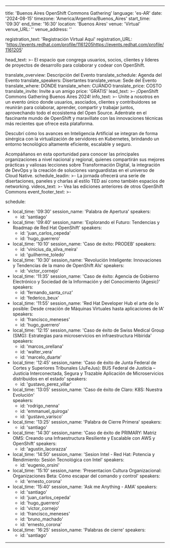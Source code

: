 ---
title: 'Buenos Aires OpenShift Commons Gathering'
language: 'es-AR'
date: '2024-08-15'
timezone: 'America/Argentina/Buenos_Aires'
start_time: '09:30'
end_time: '16:30'
location: 'Buenos Aires'
venue: 'Virtual'
venue_URL: ''
venue_address: ''

registration_text: 'Registración Virtual Aquí'
registration_URL: 'https://events.redhat.com/profile/1161205https://events.redhat.com/profile/1161205'

head_text: >-
  El espacio que congrega usuarios, socios, clientes y líderes de proyectos de desarrollo para colaborar y codear con OpenShift.

translate_overview: Descripción del Evento
translate_schedule: Agenda del Evento 
translate_speakers: Disertantes
translate_venue: Sede del Evento
translate_where: DÓNDE
translate_when: CUÁNDO
translate_price: COSTO
translate_invite: Invite a un amigo
price: 'GRATIS'
lead_text: >-
  ¡OpenShift Commons Gathering Buenos Aires 2024!
info_text: >-
  Unite a nosotros en un evento único donde usuarios, asociados, clientes y contribuidores se reunirán para colaborar, aprender, compartir y trabajar juntos, aprovechando todo el ecosistema del Open Source.
  Adentrate en el fascinante mundo de OpenShift y maravillate con las innovaciones técnicas más recientes que ofrece esta plataforma. 
  
  Descubrí cómo los avances en Inteligencia Artificial se integran de forma sinérgica con la virtualización de servidores en Kubernetes, brindando un entorno tecnológico altamente eficiente, escalable y seguro.
  
  Acompáñanos en esta oportunidad para conocer las principales organizaciones a nivel nacional y regional, quienes compartirán sus mejores prácticas y valiosas lecciones sobre Transformación Digital, la integración de DevOps y la creación de soluciones vanguardistas en el universo de Cloud Native.
schedule_leadin: >-
  La jornada ofrecerá una serie de disertaciones, paneles y charlas al estilo TED así como también espacios de networking.
videos_text: >-
  Vea las ediciones anteriores de otros OpenShift Commons
event_footer_text: >-

schedule:
  - local_time: '09:30'
    session_name: 'Palabra de Apertura'
    speakers:
      - id: 'santiago'
  - local_time: '09:40'
    session_name: 'Explorando el Futuro: Tendencias y Roadmap de Red Hat OpenShift'
    speakers:
      - id: 'juan_carlos_cepeda'
      - id: 'hugo_guerrero'
  - local_time: '10:10'
    session_name: 'Caso de éxito: PRODEB'
    speakers:
      - id: 'vinicius_da_silva_meira'
      - id: 'guilherme_toledo'
  - local_time: '10:30'
    session_name: 'Revolución Inteligente: Innovaciones y Tendencias de la mano de OpenShift AIs'
    speakers:
      - id: 'victor_cornejo'
  - local_time: '11:35'
    session_name: 'Caso de éxito: Agencia de Gobierno Electrónico y Sociedad de la Información y del Conocimiento (Agesic)'
    speakers:
      - id: 'fernando_santa_cruz'
      - id: 'federico_beux'
  - local_time: '11:55'
    session_name: 'Red Hat Developer Hub el arte de lo posible: Desde creación de Máquinas Virtuales hasta aplicaciones de IA'
    speakers:
      - id: 'francisco_meneses'
      - id: 'hugo_guerrero'
  - local_time: '12:15'
    session_name: 'Caso de éxito de Swiss Medical Group (SMG): Estrategias para microservicios en infraestructura Hibirida'
    speakers:
      - id: 'marcos_orellana'
      - id: 'walter_vera'
      - id: 'marcelo_duarte'
  - local_time: '12:45'
    session_name: 'Caso de éxito de Junta Federal de Cortes y Superiores Tribunales (JuFeJus): BUS Federal de Justicia – Justicia Interconectada, Segura y Trazable
Aplicación de Microservicios distribuidos en el estado' 
    speakers:
      - id: 'gustavo_perez_villar'
  - local_time: '13:05'
    session_name: 'Caso de éxito de Claro: K8S: Nuestra Evolución'  
    speakers:
      - id: 'rodrigo_nenna'  
      - id: 'emmanuel_quiroga'  
      - id: 'gustavo_varisco'  
  - local_time: '13:25'
    session_name: 'Palabra de Cierre Primera'
    speakers:
      - id: 'santiago'
  - local_time: '14:30'
    session_name: 'Caso de éxito de PRIMARY: Matriz OMS: Creando una Infraestructura Resiliente y Escalable con AWS y OpenShift'
    speakers:
      - id: 'agustin_lacorazza'
  - local_time: '14:50'
    session_name: 'Sesion Intel - Red Hat: Potencia y Rendimiento: Sesión Tecnológica con Intel'
    speakers:
      - id: 'eugenio_orsini'
  - local_time: '15:10'
    session_name: 'Presentacion Cultura Organizacional: Organizaciones Beta: Cómo escapar del comando y control'
    speakers:
      - id: 'ernesto_corona'
  - local_time: '15:40'
    session_name: 'Ask me Anything - AMA'
    speakers:
      - id: 'santiago'
      - id: 'juan_carlos_cepeda'
      - id: 'hugo_guerrero'
      - id: 'victor_cornejo'
      - id: 'francisco_meneses'
      - id: 'bruno_machado'
      - id: 'ernesto_corona'
  - local_time: '16:25'
    session_name: 'Palabras de cierre'
    speakers:
      - id: 'santiago'
----
